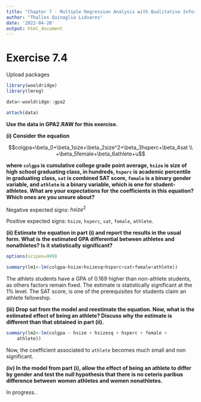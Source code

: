 ---
title: "Chapter 7 - Multiple Regression Analysis with Qualitative Information"
author: "Thalles Quinaglia Liduares"
date: '2022-04-20'
output: html_document
---

# Exercise 7.4

Upload packages

```{r, warning=FALSE, message=FALSE}

library(wooldridge)
library(lmreg)
```

```{r, warning=FALSE, message=FALSE}

data<-wooldridge::gpa2

attach(data)

```

**Use the data in GPA2.RAW for this exercise.**

**(i) Consider the equation**

$$colgpa=\beta_0+\beta_1size+\beta_2size^2+\beta_3hsperc+\beta_4sat \\
+\beta_5female+\beta_6athlete+u$$

**where `colgpa` is cumulative college grade point average, `hsize` is size of high** 
**school graduating class, in hundreds, `hsperc` is academic percentile in graduating** 
**class, `sat` is combined SAT score, `female` is a binary gender variable, and `athlete` is** 
**a binary variable, which is one for student-athletes. What are your expectations for**
**the coefficients in this equation? Which ones are you unsure about?**

Negative expected signs: $hsize^2$

Positive expected signs: `hsize`, `hsperc`, `sat`, `female`, `athlete`.

**(ii) Estimate the equation in part (i) and report the results in the usual form. What is**
**the estimated GPA differential between athletes and nonathletes? Is it statistically**
**significant?**

```{r}

options(scipen=999)

summary(lm1<-lm(colgpa~hsize+hsizesq+hsperc+sat+female+athlete))
```

The athlets students have a GPA of 0.169 higher than non-athlete students, as others
factors remain fixed. The estimate is statistically significant at the 1% level.
The SAT score, is one of the prerequisites for students claim an athlete fellowship.

**(iii) Drop sat from the model and reestimate the equation. Now, what is the estimated**
**effect of being an athlete? Discuss why the estimate is different than that obtained**
**in part (ii).**

```{r}
summary(lm2<-lm(colgpa ~ hsize + hsizesq + hsperc + female + 
    athlete))

```

Now, the coefficient associated to `athlete` becomes much small and non significant.

**(iv) In the model from part (i), allow the effect of being an athlete to differ by gender**
**and test the null hypothesis that there is no ceteris paribus difference between**
**women athletes and women nonathletes.**

In progress..
